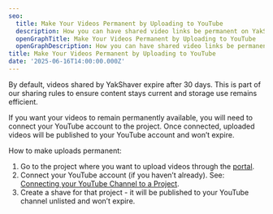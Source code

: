 ```yaml
---
seo:
  title: Make Your Videos Permanent by Uploading to YouTube
  description: How you can have shared video links be permanent on YakShaver shaved tasks
  openGraphTitle: Make Your Videos Permanent by Uploading to YouTube
  openGraphDescription: How you can have shared video links be permanent on YakShaver shaved tasks
title: Make Your Videos Permanent by Uploading to YouTube
date: '2025-06-16T14:00:00.000Z'
---
```


By default, videos shared by YakShaver expire after 30 days. This is part of our sharing rules to ensure content stays current and storage use remains efficient.

If you want your videos to remain permanently available, you will need to connect your YouTube account to the project. Once connected, uploaded videos will be published to your YouTube account and won’t expire.

How to make uploads permanent:

1. Go to the project where you want to upload videos through the [portal](https://portal.yakshaver.ai/settings/projects).
2. Connect your YouTube account (if you haven’t already). See: [Connecting your YouTube Channel to a Project](/docs/connect-your-youtube-channel-to-a-project).
3. Create a shave for that project - it will be published to your YouTube channel unlisted and won’t expire.
